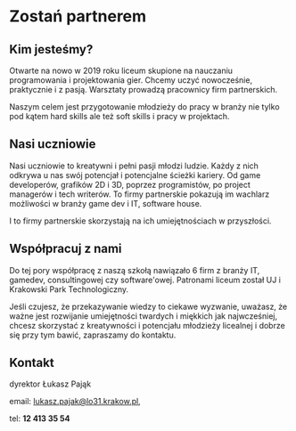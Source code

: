 # Zostań partnerem

## Kim jesteśmy?

Otwarte na nowo w 2019 roku liceum skupione na nauczaniu programowania i
projektowania gier. Chcemy uczyć nowocześnie, praktycznie i z pasją. Warsztaty
prowadzą pracownicy firm partnerskich.

Naszym celem jest przygotowanie młodzieży do pracy w branży nie tylko pod kątem
hard skills ale też soft skills i pracy w projektach.

## Nasi uczniowie

Nasi uczniowie to kreatywni i pełni pasji młodzi ludzie. Każdy z nich odkrywa u
nas swój potencjał i potencjalne ścieżki kariery. Od game developerów, grafików
2D i 3D, poprzez programistów, po project managerów i tech writerów. To firmy
partnerskie pokazują im wachlarz możliwości w branży game dev i IT, software
house.

I to firmy partnerskie skorzystają na ich umiejętnościach w przyszłości.

## Współpracuj z nami

Do tej pory współpracę z naszą szkołą nawiązało 6 firm z branży IT, gamedev,
consultingowej czy software'owej. Patronami liceum został UJ i Krakowski Park
Technologiczny.

Jeśli czujesz, że przekazywanie wiedzy to ciekawe wyzwanie, uważasz, że ważne
jest rozwijanie umiejętności twardych i miękkich jak najwcześniej, chcesz
skorzystać z kreatywności i potencjału młodzieży licealnej i dobrze się przy tym
bawić, zapraszamy do kontaktu.

## Kontakt

dyrektor Łukasz Pająk

email: lukasz.pajak@lo31.krakow.pl,

tel: **12 413 35 54**
